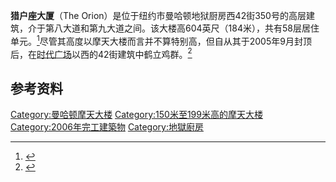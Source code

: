 {{Infobox building
|name               = 猎户座大厦<br>The Orion
|image              = 350w42.jpg
|image_size         = 250px
|caption            = (2008)
|latd               = 40.758361
|longd              = -73.992603
|iso_region         = 
|coordinates_format = dms
|coordinates_display= title
|location           = 西42街350号
|status             = 已完工
|building_type      = 住宅<ref name="Sky1">{{Cite web|title=The Orion|url=http://skyscraperpage.com/cities/?buildingID=31581|publisher=SkyscraperPage.com|accessdate=2007-12-23|archive-date=2007-11-24|archive-url=https://web.archive.org/web/20071124070509/http://skyscraperpage.com/cities/?buildingID=31581|dead-url=no}}</ref>
|start_date         = 2004<ref name="Sky1"/>
|completion_date    = 
|opening            = 2006<ref name="Sky1"/>
|antenna_spire      = {{convert|604|ft|m|abbr=on}}<ref name="Sky1"/>
|roof               = 
|top_floor          = 
|floor_count        = 58<ref name="Sky1"/>
|floor_area         = 
|elevator_count     = 
|cost               = 
|architect          = Cetra/Ruddy<ref name="Sky1"/>
|structural_engineer= [[WSP_Group|WSP Cantor Seinuk]]
|main_contractor    = 
|developer          = [[Extell_Development_Company|Extell Development Company]]
|owner              = 
}}

'''猎户座大厦'''（The Orion）是位于纽约市曼哈顿地狱厨房西42街350号的高层建筑，介于第八大道和第九大道之间。该大楼高604英尺（184米），共有58层居住单元。<ref name="Emp1">{{Cite web|title=The Orion|url=http://www.emporis.com/en/wm/bu/?id=streetorion-newyorkcity-ny-usa|accessdate=2007-12-23|publisher=Emporis.com|archive-date=2008-03-17|archive-url=https://web.archive.org/web/20080317090630/http://www.emporis.com/en/wm/bu/?id=streetorion-newyorkcity-ny-usa|dead-url=no}}</ref>尽管其高度以摩天大楼而言并不算特别高，但自从其于2005年9月封顶后，在[[時報廣場|时代广场]]以西的42街建筑中鹤立鸡群。<ref>{{Cite web|title=Orion |url=http://www.topnycapts.com/blog/NYC-realestate.php/2006/05/24/p402 |publisher=Topnycapts.com |accessdate=2007-12-23 |date=2006-05-24 |deadurl=yes |archiveurl=https://web.archive.org/web/20061112001844/http://www.topnycapts.com/blog/NYC-realestate.php/2006/05/24/p402 |archivedate=2006-11-12 }} </ref>

== 参考资料 ==
{{reflist}}


[[Category:曼哈顿摩天大楼|Category:曼哈顿摩天大楼]]
[[Category:150米至199米高的摩天大楼|Category:150米至199米高的摩天大楼]]
[[Category:2006年完工建築物|Category:2006年完工建築物]]
[[Category:地獄廚房|Category:地獄廚房]]
{{US-stub}}